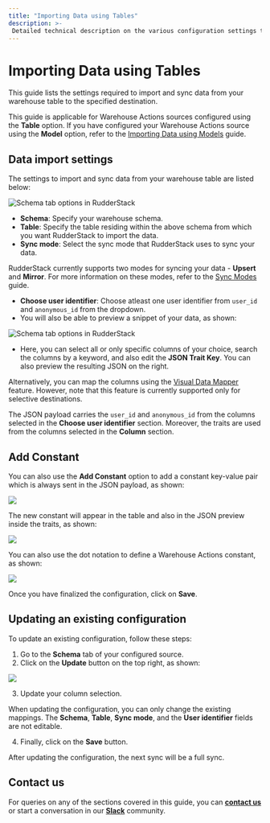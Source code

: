 ```yaml
---
title: "Importing Data using Tables"
description: >-
 Detailed technical description on the various configuration settings to sync data from your warehouse tables.
---
```


# Importing Data using Tables

This guide lists the settings required to import and sync data from your warehouse table to the specified destination.

<div class="infoBlock">

This guide is applicable for Warehouse Actions sources configured using the <strong>Table</strong> option. If you have configured your Warehouse Actions source using the <strong>Model</strong> option, refer to the <a href="https://www.rudderstack.com/docs/warehouse-actions/common-settings/importing-data-using-models/">Importing Data using Models</a> guide.
</div>

## Data import settings

The settings to import and sync data from your warehouse table are listed below:

<img src="../../assets/warehouse-actions-sources/schema-tab-options.png" alt="Schema tab options in RudderStack" />

- **Schema**: Specify your warehouse schema.
- **Table**: Specify the table residing within the above schema from which you want RudderStack to import the data.
- **Sync mode**: Select the sync mode that RudderStack uses to sync your data.

<div class="infoBlock">

RudderStack currently supports two modes for syncing your data - <strong>Upsert</strong> and <strong>Mirror</strong>. For more information on these modes, refer to the <a href="https://www.rudderstack.com/docs/warehouse-actions/common-settings/sync-modes/">Sync Modes</a> guide.
</div>

- **Choose user identifier**: Choose atleast one user identifier from `user_id` and `anonymous_id` from the dropdown.
- You will also be able to preview a snippet of your data, as shown:

<img src="../../assets/warehouse-actions-sources/models-data-snippet.png" alt="Schema tab options in RudderStack" />

- Here, you can select all or only specific columns of your choice, search the columns by a keyword, and also edit the **JSON Trait Key**. You can also preview the resulting JSON on the right.

<div class="infoBlock">

Alternatively, you can map the columns using the <a href="https://www.rudderstack.com/docs/warehouse-actions/features/visual-data-mapper/">Visual Data Mapper</a> feature. However, note that this feature is currently supported only for selective destinations.
</div>

<div class="infoBlock">
  
The JSON payload carries the <code class="inline-code">user_id</code> and <code class="inline-code">anonymous_id</code> from the columns selected in the <strong>Choose user identifier</strong> section. Moreover, the traits are used from the columns selected in the <strong>Column</strong> section.
</div>

## Add Constant

You can also use the **Add Constant** option to add a constant key-value pair which is always sent in the JSON payload, as shown:

<img src="../../assets/warehouse-actions-sources/add-constant.png" />

The new constant will appear in the table and also in the JSON preview inside the traits, as shown:

<img src="../../assets/warehouse-actions-sources/add-constant-in-json.png" />

You can also use the dot notation to define a Warehouse Actions constant, as shown:

<img src="../../assets/warehouse-actions-sources/dot-notation-constant.png" />

Once you have finalized the configuration, click on **Save**.

## Updating an existing configuration

To update an existing configuration, follow these steps:

1. Go to the **Schema** tab of your configured source.
2. Click on the **Update** button on the top right, as shown:

<img src="../../assets/warehouse-actions-sources/update-table-selection.png" />

3. Update your column selection.

<div class="warningBlock">

When updating the configuration, you can only change the existing mappings. The <strong>Schema</strong>, <strong>Table</strong>, <strong>Sync mode</strong>, and the <strong>User identifier</strong> fields are not editable.
</div>

4. Finally, click on the **Save** button.

<div class="infoBlock">

After updating the configuration, the next sync will be a full sync.
</div>

## Contact us

For queries on any of the sections covered in this guide, you can [**contact us**](mailto:%20docs@rudderstack.com) or start a conversation in our [**Slack**](https://rudderstack.com/join-rudderstack-slack-community) community.
